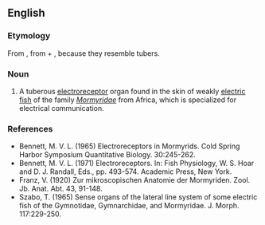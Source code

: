 ==English==

===Etymology===
From {{etyl|de|en}} {{m|de|Knollenorgan}}, from {{m|de|Knolle||tuber}} + {{m|de|Organ||organ}}, because they resemble tubers.

===Noun===
{{en-noun}}

# A tuberous [[electroreceptor]] organ found in the skin of weakly [[electric fish]] of the family ''[[Mormyridae]]'' from Africa, which is specialized for electrical communication.

===References===
* Bennett, M. V. L. (1965) Electroreceptors in Mormyrids. Cold Spring Harbor Symposium Quantitative Biology. 30:245-262.
* Bennett, M. V. L. (1971) Electroreceptors. In: Fish Physiology, W. S. Hoar and D. J. Randall, Eds., pp. 493-574. Academic Press, New York.
* Franz, V. (1920) Zur mikroscopischen Anatomie der Mormyriden. Zool. Jb. Anat. Abt. 43, 91-148.
* Szabo, T. (1965) Sense organs of the lateral line system of some electric fish of the Gymnotidae, Gymnarchidae, and Mormyridae. J. Morph. 117:229-250.